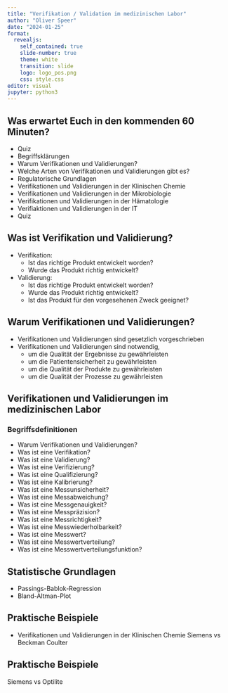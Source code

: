 ```yaml
---
title: "Verifikation / Validation im medizinischen Labor"
author: "Oliver Speer"
date: "2024-01-25"
format: 
  revealjs:
    self_contained: true
    slide-number: true
    theme: white
    transition: slide
    logo: logo_pos.png
    css: style.css
editor: visual
jupyter: python3
---
```



## Was erwartet Euch in den kommenden 60 Minuten?

- Quiz
- Begriffsklärungen
- Warum Verifikationen und Validierungen?
- Welche Arten von Verifikationen und Validierungen gibt es?
- Regulatorische Grundlagen
- Verifikationen und Validierungen in der Klinischen Chemie
- Verifikationen und Validierungen in der Mikrobiologie
- Verifikationen und Validierungen in der Hämatologie
- Verifiaktionen und Validierungen in der IT
- Quiz


## Was ist Verifikation und Validierung?

- Verifikation: 
  - Ist das richtige Produkt entwickelt worden?
  - Wurde das Produkt richtig entwickelt?
  
- Validierung:
  - Ist das richtige Produkt entwickelt worden?
  - Wurde das Produkt richtig entwickelt?
  - Ist das Produkt für den vorgesehenen Zweck geeignet?
  
  
## Warum Verifikationen und Validierungen?

- Verifikationen und Validierungen sind gesetzlich vorgeschrieben
- Verifikationen und Validierungen sind notwendig, 
    - um die Qualität der Ergebnisse zu gewährleisten
    - um die Patientensicherheit zu gewährleisten
    - um die Qualität der Produkte zu gewährleisten
    - um die Qualität der Prozesse zu gewährleisten

## 
## Verifikationen und Validierungen im medizinischen Labor
### Begriffsdefinitionen

- Warum Verifikationen und Validierungen?
- Was ist eine Verifikation?
- Was ist eine Validierung?
- Was ist eine Verifizierung?
- Was ist eine Qualifizierung?
- Was ist eine Kalibrierung?
- Was ist eine Messunsicherheit?
- Was ist eine Messabweichung?
- Was ist eine Messgenauigkeit?
- Was ist eine Messpräzision?
- Was ist eine Messrichtigkeit?
- Was ist eine Messwiederholbarkeit?
- Was ist eine Messwert?
- Was ist eine Messwertverteilung?
- Was ist eine Messwertverteilungsfunktion?

##  Statistische Grundlagen

- Passings-Bablok-Regression
- Bland-Altman-Plot


## Praktische Beispiele

- Verifikationen und Validierungen in der Klinischen Chemie
  Siemens vs Beckman Coulter
  
## Praktische Beispiele
  
   Siemens vs Optilite
   

